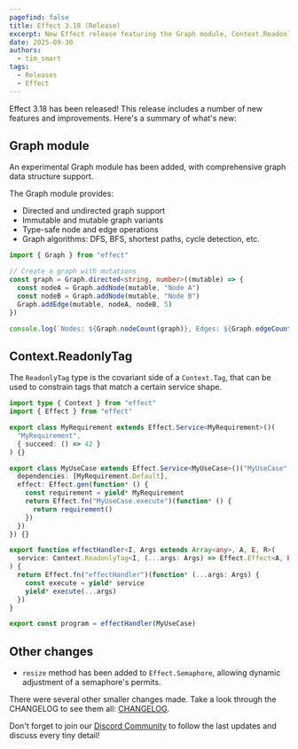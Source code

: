 ```yaml
---
pagefind: false
title: Effect 3.18 (Release)
excerpt: New Effect release featuring the Graph module, Context.ReadonlyTag, and more!
date: 2025-09-30
authors:
  - tim_smart
tags:
  - Releases
  - Effect
---
```


Effect 3.18 has been released! This release includes a number of new features
and improvements. Here's a summary of what's new:

## Graph module

An experimental Graph module has been added, with comprehensive graph data structure support.

The Graph module provides:

- Directed and undirected graph support
- Immutable and mutable graph variants  
- Type-safe node and edge operations
- Graph algorithms: DFS, BFS, shortest paths, cycle detection, etc.

```typescript
import { Graph } from "effect"

// Create a graph with mutations
const graph = Graph.directed<string, number>((mutable) => {
  const nodeA = Graph.addNode(mutable, "Node A")
  const nodeB = Graph.addNode(mutable, "Node B")
  Graph.addEdge(mutable, nodeA, nodeB, 5)
})

console.log(`Nodes: ${Graph.nodeCount(graph)}, Edges: ${Graph.edgeCount(graph)}`)
```

## Context.ReadonlyTag

The `ReadonlyTag` type is the covariant side of a `Context.Tag`, that can be used to constrain tags that match a certain service shape.

```ts
import type { Context } from "effect"
import { Effect } from "effect"

export class MyRequirement extends Effect.Service<MyRequirement>()(
  "MyRequirement",
  { succeed: () => 42 }
) {}

export class MyUseCase extends Effect.Service<MyUseCase>()("MyUseCase", {
  dependencies: [MyRequirement.Default],
  effect: Effect.gen(function* () {
    const requirement = yield* MyRequirement
    return Effect.fn("MyUseCase.execute")(function* () {
      return requirement()
    })
  })
}) {}

export function effectHandler<I, Args extends Array<any>, A, E, R>(
  service: Context.ReadonlyTag<I, (...args: Args) => Effect.Effect<A, E, R>>
) {
  return Effect.fn("effectHandler")(function* (...args: Args) {
    const execute = yield* service
    yield* execute(...args)
  })
}

export const program = effectHandler(MyUseCase)
```

## Other changes

- `resize` method has been added to `Effect.Semaphore`, allowing dynamic adjustment of a semaphore's permits.

There were several other smaller changes made. Take a look through the CHANGELOG to see them all: [CHANGELOG](https://github.com/Effect-TS/effect/blob/main/packages/effect/CHANGELOG.md).

Don't forget to join our [Discord Community](https://discord.gg/effect-ts) to follow the last updates and discuss every tiny detail!
